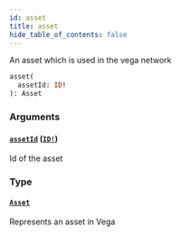 ```yaml
---
id: asset
title: asset
hide_table_of_contents: false
---
```



An asset which is used in the vega network

```graphql
asset(
  assetId: ID!
): Asset
```


### Arguments

#### [`assetId`](#) ([`ID!`](/docs/testnet/graphql/scalars/id))

Id of the asset


### Type

#### [`Asset`](/docs/testnet/graphql/objects/asset)

Represents an asset in Vega




